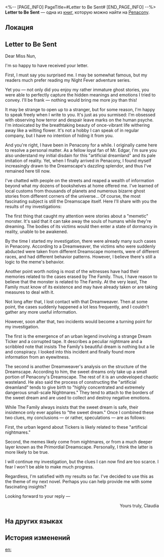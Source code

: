 <%-- [PAGE_INFO]
PageTitle=#Letter to Be Sent#
[END_PAGE_INFO] --%>
{{Дополнить}}
{{Книга Инфобокс
|id           = 362
|partIds      = 190657
|Название     = 
|Изображение  = Предмет Книга Пенакония.png
|Мир          = Penacony
|Томов        = 1
|Автор        = <!--нужно добавить-->
|Описание     = A letter addressed to "Miss Nun" detailing conversations between Claudia and her about the Dreamscape.
|Том1         = {{tx}}
|Источник1    = {{tx|Отсутствует источник}}
|Персонажи    = 
|Фракции      = Penacony; The Family
}}
'''Letter to Be Sent''' — одна из [[Книги|книг]], которую можно найти на [[Penacony]].

==Локация==
{{Отметка карты|<!--название карты-->|<!--id отметки-->}}

==Letter to Be Sent==
Dear Miss Nun,

I'm so happy to have received your letter.

First, I must say you surprised me. I may be somewhat famous, but my readers much prefer reading my Night Fever adventure series.

Yet you &mdash; not only did you enjoy my rather immature ghost stories, you were able to perfectly capture the hidden meanings and emotions I tried to convey. I'll be frank &mdash; nothing would bring me more joy than this!

It may be strange to open up to a stranger, but for some reason, I'm happy to speak freely when I write to you. It's just as you surmised: I'm obsessed with observing how terror and despair leave marks on the human psyche. I'm intoxicated by the breathtaking beauty of once-vibrant life withering away like a wilting flower. It's not a hobby I can speak of in regular company, but I have no intention of hiding it from you.

And you're right, I have been in Penacony for a while. I originally came here to resolve a personal matter. As a fellow loyal fan of Mr. Edgar, I'm sure you also understand my initial disdain for this "artificial dreamland" and its pale imitation of reality. Yet, when I finally arrived in Penacony, I found myself increasingly drawn to the Dreamscape's dazzling splendor, and thus I've remained here till now.

I've chatted with people on the streets and reaped a wealth of information beyond what my dozens of bookshelves at home offered me. I've learned of local customs from thousands of planets and numerous bizarre ghost stories from different corners of the universe... Of course, the most fascinating subject is still the Dreamscape itself. Here I'll share with you the results of my investigations:

The first thing that caught my attention were stories about a "memetic" monster. It's said that it can take away the souls of humans while they're dreaming. The bodies of its victims would then enter a state of dormancy in reality, unable to be awakened.

By the time I started my investigation, there were already many such cases in Penacony. According to a Dreamweaver, the victims who were suddenly abducted were taken from different Dreamscape moments, were of different races, and had different behavior patterns. However, I believe there's still a logic to the meme's behavior.

Another point worth noting is most of the witnesses have had their memories related to the cases erased by The Family. Thus, I have reason to believe that the monster is related to The Family. At the very least, The Family must know of its existence and may have already taken or are taking measures to deal with it.

Not long after that, I lost contact with that Dreamweaver. Then at some point, the cases suddenly happened a lot less frequently, and I couldn't gather any more useful information.

However, soon after that, two incidents would become a turning point for my investigation.

The first is the emergence of an urban legend involving a strange Dream Ticker and a corrupted tape. It describes a peculiar nightmare and a scribbled note that insists The Family's beautiful dream is nothing but a lie and conspiracy. I looked into this incident and finally found more information from an eyewitness.

The second is another Dreamweaver's analysis on the structure of the Dreamscape. According to him, the sweet dreams only take up a small portion of Penacony's Dreamscape. The rest of it is an undeveloped chaotic wasteland. He also said the process of constructing the "artificial dreamland" tends to give birth to "highly concentrated and extremely dangerous small-scale Nightmares." They tend to attach to the borders of the sweet dream and are used to collect and destroy negative emotions.

While The Family always insists that the sweet dream is safe, their insistence only ever applies to "the sweet dream." Once I combined these two clues, my conclusions &mdash; or rather, speculations &mdash; are as follows:

First, the urban legend about Tickers is likely related to these "artificial nightmares."

Second, the memes likely come from nightmares, or from a much deeper layer known as the Primordial Dreamscape. Personally, I think the latter is more likely to be true.

I will continue my investigation, but the clues I can now find are too scarce. I fear I won't be able to make much progress.

Regardless, I'm satisfied with my results so far. I've decided to use this as the theme of my next novel. Perhaps you can help provide me with some fascinating insights?

Looking forward to your reply &mdash; <br /><div align="right">Yours truly, Claudia</div>

==На других языках==
{{На других языках
|en   = Letter to Be Sent
|zhs  = 一封待寄出的书信
|zht  = 一封待寄出的書信
|ja   = 出されていない手紙
|ko   = 발송할 편지
|es   = Carta pendiente de enviar
|fr   = Lettre en attente d'envoi
|ru   = Неотправленное письмо
|th   = จดหมายรอส่งฉบับหนึ่ง
|vi   = Một Lá Thư Chờ Được Gửi Đi
|de   = Zu verschickender Brief
|id   = Sepucuk Surat yang Belum Dikirim
|pt   = Carta a Ser Enviada
}}

==История изменений==
{{История изменений|3.5}}

[[en:]]